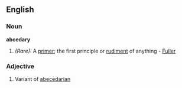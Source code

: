==English==
===Noun===
'''abcedary'''
#''(Rare):'' A [[primer]]; the first principle or [[rudiment]] of anything - [[Fuller]]
===Adjective===
#Variant of [[abecedarian]]